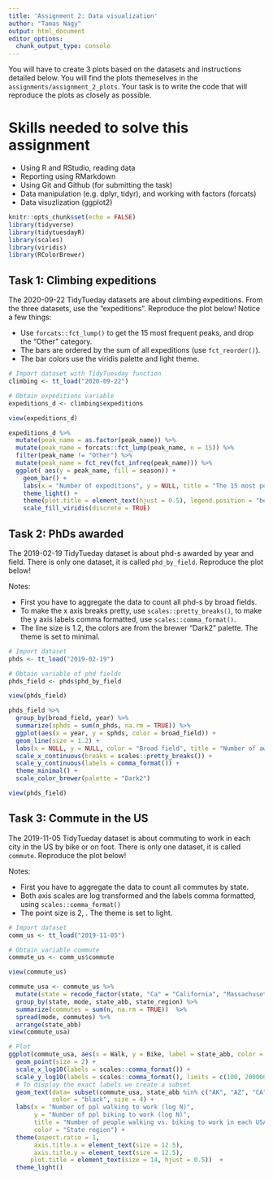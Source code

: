 ```yaml
---
title: 'Assignment 2: Data visualization'
author: "Tamas Nagy"
output: html_document
editor_options: 
  chunk_output_type: console
---
```


You will have to create 3 plots based on the datasets and instructions detailed below. You will find the plots themeselves in the `assignments/assignment_2_plots`. Your task is to write the code that will reproduce the plots as closely as possible.

# Skills needed to solve this assignment

-   Using R and RStudio, reading data
-   Reporting using RMarkdown
-   Using Git and Github (for submitting the task)
-   Data manipulation (e.g. dplyr, tidyr), and working with factors (forcats)
-   Data visuzlization (ggplot2)

```r
knitr::opts_chunk$set(echo = FALSE)
library(tidyverse)
library(tidytuesdayR)
library(scales)
library(viridis)
library(RColorBrewer)

```

## Task 1: Climbing expeditions

The 2020-09-22 TidyTueday datasets are about climbing expeditions. From the three datasets, use the "expeditions". Reproduce the plot below! Notice a few things:

-   Use `forcats::fct_lump()` to get the 15 most frequent peaks, and drop the "Other" category.
-   The bars are ordered by the sum of all expeditions (use `fct_reorder()`).
-   The bar colors use the viridis palette and light theme.

```r
# Import dataset with TidyTuesday function
climbing <- tt_load("2020-09-22")

# Obtain expeditions variable
expeditions_d <- climbing$expeditions

view(expeditions_d)

expeditions_d %>%
  mutate(peak_name = as.factor(peak_name)) %>%
  mutate(peak_name = forcats::fct_lump(peak_name, n = 15)) %>%
  filter(peak_name != "Other") %>%
  mutate(peak_name = fct_rev(fct_infreq(peak_name))) %>%
  ggplot( aes(y = peak_name, fill = season)) +
    geom_bar() +
    labs(x = "Number of expeditions", y = NULL, title = "The 15 most popular peaks stacked by season of expedition") +
    theme_light() +
    theme(plot.title = element_text(hjust = 0.5), legend.position = "bottom") +
    scale_fill_viridis(discrete = TRUE)

```

## Task 2: PhDs awarded

The 2019-02-19 TidyTueday dataset is about phd-s awarded by year and field. There is only one dataset, it is called `phd_by_field`. Reproduce the plot below!

Notes:

-   First you have to aggregate the data to count all phd-s by broad fields.
-   To make the x axis breaks pretty, use `scales::pretty_breaks()`, to make the y axis labels comma formatted, use `scales::comma_format()`.
-   The line size is 1.2, the colors are from the brewer "Dark2" palette. The theme is set to minimal.

```r
# Import dataset
phds <- tt_load("2019-02-19")

# Obtain variable of phd fields
phds_field <- phds$phd_by_field

view(phds_field)

phds_field %>%
  group_by(broad_field, year) %>%
  summarize(sphds = sum(n_phds, na.rm = TRUE)) %>%
  ggplot(aes(x = year, y = sphds, color = broad_field)) +
  geom_line(size = 1.2) +
  labs(x = NULL, y = NULL, color = "Broad field", title = "Number of awarded Ph.D.-s in the US by year") +
  scale_x_continuous(breaks = scales::pretty_breaks()) + 
  scale_y_continuous(labels = comma_format()) +
  theme_minimal() +
  scale_color_brewer(palette = "Dark2")

view(phds_field)
```

## Task 3: Commute in the US

The 2019-11-05 TidyTueday dataset is about commuting to work in each city in the US by bike or on foot. There is only one dataset, it is called `commute`. Reproduce the plot below!

Notes:

-   First you have to aggregate the data to count all commutes by state.
-   Both axis scales are log transformed and the labels comma formatted, using `scales::comma_format()`
-   The point size is 2, . The theme is set to light.

```r
# Import dataset
comm_us <- tt_load("2019-11-05")

# Obtain variable commute
commute_us <- comm_us$commute

view(commute_us)

commute_usa <- commute_us %>%
  mutate(state = recode_factor(state, "Ca" = "California", "Massachusett" = "Massachusetts")) %>%
  group_by(state, mode, state_abb, state_region) %>%
  summarize(commutes = sum(n, na.rm = TRUE))  %>%
  spread(mode, commutes) %>%
  arrange(state_abb)
view(commute_usa)

# Plot 
ggplot(commute_usa, aes(x = Walk, y = Bike, label = state_abb, color = state_region)) +
  geom_point(size = 2) +
  scale_x_log10(labels = scales::comma_format()) +
  scale_y_log10(labels = scales::comma_format(), limits = c(100, 200000)) +
  # To display the exact labels we create a subset
  geom_text(data= subset(commute_usa, state_abb %in% c("AK", "AZ", "CA", "CT", "DE", "FL", "IA", "ID", "IL", "IN", "KS", "LA", "MA", "ME", "MI", "MN", "MT", "ND", "NE", "NH", "NJ", "NY", "RI", "OH", "OR", "UT", "VT", "WA", "WY")), 
            color = "black", size = 4) + 
  labs(x = "Number of ppl walking to work (log N)",
       y = "Number of ppl biking to work (log N)",
       title = "Number of people walking vs. biking to work in each USA state", 
       color = "State region") +
  theme(aspect.ratio = 1,
       axis.title.x = element_text(size = 12.5),
       axis.title.y = element_text(size = 12.5),
      plot.title = element_text(size = 14, hjust = 0.5))  +
  theme_light()
  
```
